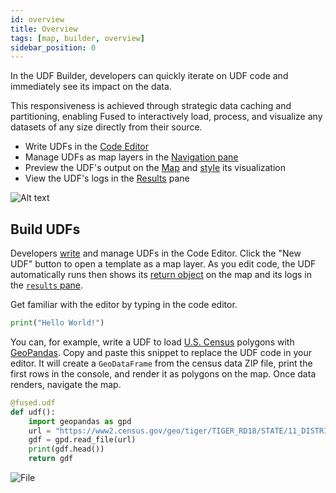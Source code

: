 ```yaml
---
id: overview
title: Overview
tags: [map, builder, overview]
sidebar_position: 0
---
```


In the UDF Builder, developers can quickly iterate on UDF code and immediately see its impact on the data.

This responsiveness is achieved through strategic data caching and partitioning, enabling Fused to interactively load, process, and visualize any datasets of any size directly from their source.

- Write UDFs in the [Code Editor](/workbench/udf-builder/code-editor/)
- Manage UDFs as map layers in the [Navigation pane](/workbench/udf-builder/navigation/)
- Preview the UDF's output on the [Map](/workbench/udf-builder/map/) and [style](/workbench/udf-builder/styling/) its visualization
- View the UDF's logs in the [Results](/workbench/udf-builder/results/) pane


![Alt text](https://fused-magic.s3.us-west-2.amazonaws.com/docs_assets/image-17.png)



## Build UDFs

Developers [write](/core-concepts/write/) and manage UDFs in the Code Editor. Click the "New UDF" button to open a template as a map layer. As you edit code, the UDF automatically runs then shows its [return object](/core-concepts/write/#return-object) on the map and its logs in the [`results` pane](/workbench/udf-builder/results/#stdout).

Get familiar with the editor by typing in the code editor.

```python showLineNumbers
print("Hello World!")
```

You can, for example, write a UDF to load [U.S. Census](https://www2.census.gov/) polygons with [GeoPandas](https://geopandas.org/en/stable/index.html). Copy and paste this snippet to replace the UDF code in your editor. It will create a `GeoDataFrame` from the census data ZIP file, print the first rows in the console, and render it as polygons on the map. Once data renders, navigate the map.


```python showLineNumbers
@fused.udf
def udf():
    import geopandas as gpd
    url = "https://www2.census.gov/geo/tiger/TIGER_RD18/STATE/11_DISTRICT_OF_COLUMBIA/11/tl_rd22_11_bg.zip"
    gdf = gpd.read_file(url)
    print(gdf.head())
    return gdf
```



<div style={{textAlign: 'center'}}>
<img src={ImageDCVector} alt="File" style={{width: '100%'}} />
</div>
